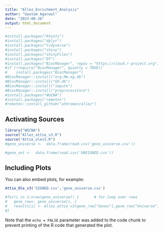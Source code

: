 ```yaml
---
title: "Allez_Enrichment_Analysis"
author: "Gautam Agarwal"
date: "2023-08-26"
output: html_document
---
```


```r

#install.packages("Rtools")
#install.packages("dplyr")
#install.packages("tidyverse")
#install.packages("shiny")
#install.packages("shinyFiles")
#install.packages("DT")
#install.packages("BiocManager", repos = "https://cloud.r-project.org")
#if (!require("BiocManager", quietly = TRUE))
#    install.packages("BiocManager")
#BiocManager::install("org.Mm.eg.db")
#BiocManager::install("GO.db")
#BiocManager::install("impute")
#BiocManager::install("preprocessCore")
#install.packages("WGCNA")
#install.packages("remotes")
#remotes::install_github("atbroman/allez")
```

## Activating Sources

```r

library("WGCNA")
source("Allez_attie_v3.R")
source("Attie_olev3.R")
#gene_universe <-  data.frame(read.csv('gene_universe.csv'))

#gene_set <-  data.frame(read.csv('UNSIGNED.csv'))
```

## Including Plots

You can also embed plots, for example:

```r

Attie_Ole_v3('SIGNED.csv','gene_universe.csv')

#for(i in 1:nrow(gene_universe)) {       # for-loop over rows
#   gene_row<- gene_universe[i, ]
#   results[i] <- Allez_attie_v3(gene_row["Genes"],gene_row["Universe"])
#}

```

Note that the `echo = FALSE` parameter was added to the code chunk to prevent printing of the R code that generated the plot.
